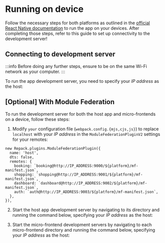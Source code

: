 
# Running on device

Follow the necessary steps for both platforms as outlined in the [official React Native documentation](https://reactnative.dev/docs/running-on-device?platform=ios#running-your-app-on-ios-devices) to run the app on your devices. 
After completing those steps, refer to this guide to set up connectivity to the development server!

## Connecting to development server

:::info 
Before doing any further steps, ensure to be on the same Wi-Fi network as your computer. 
:::

To run the app development server, you need to specify your _IP address_ as the host:

<PackageManagerTabs command="run start --host IP_ADDRESS" />

## [Optional] With Module Federation

To run the development server for both the host app and micro-frontends on a device, follow these steps:

1. Modify `your` configuration file (`webpack.config.{mjs,cjs,js}`) to replace `localhost` with your _IP address_ in the `ModuleFederationPluginV2` settings for your remotes:

```
new Repack.plugins.ModuleFederationPlugin({
  name: 'host',
  dts: false,
  remotes: {
    booking: `booking@http://IP_ADDRESS:9000/${platform}/mf-manifest.json`,
    shopping: `shopping@http://IP_ADDRESS:9001/${platform}/mf-manifest.json`,
    dashboard: `dashboard@http://IP_ADDRESS:9002/${platform}/mf-manifest.json`,
    auth: `auth@http://IP_ADDRESS:9003/${platform}/mf-manifest.json`,
  },
}),
```

2. Start the host app development server by navigating to its directory and running the command below, specifying your _IP address_ as the host:

<PackageManagerTabs command="run start --host IP_ADDRESS" />

3. Start the micro-frontend development servers by navigating to each micro-frontend directory and running the command below, specifying your _IP address_ as the host:

<PackageManagerTabs command="run start --host IP_ADDRESS" />

